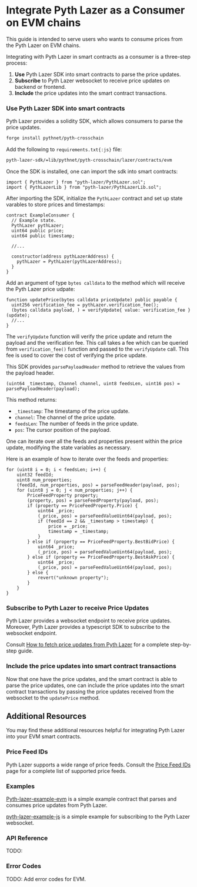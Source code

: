 
# Integrate Pyth Lazer as a Consumer on EVM chains

This guide is intended to serve users who wants to consume prices from the Pyth Lazer on EVM chains.

Integrating with Pyth Lazer in smart contracts as a consumer is a three-step process:

1. **Use** Pyth Lazer SDK into smart contracts to parse the price updates.
2. **Subscribe** to Pyth Lazer websocket to receive price updates on backend or frontend.
3. **Include** the price updates into the smart contract transactions.

<Steps>

### Use Pyth Lazer SDK into smart contracts

Pyth Lazer provides a solidity SDK, which allows consumers to parse the price updates.

```bash copy
forge install pythnet/pyth-crosschain
```

Add the following to `requirements.txt{:js}` file:

```bash copy
pyth-lazer-sdk/=lib/pythnet/pyth-crosschain/lazer/contracts/evm
```

Once the SDK is installed, one can import the sdk into smart contracts:

```solidity copy
import { PythLazer } from "pyth-lazer/PythLazer.sol";
import { PythLazerLib } from "pyth-lazer/PythLazerLib.sol";

```

After importing the SDK, initialize the `PythLazer` contract and set up state varables to store prices and timestamps:

```solidity copy
contract ExampleConsumer {
  // Example state.
  PythLazer pythLazer;
  uint64 public price;
  uint64 public timestamp;

  //...

  constructor(address pythLazerAddress) {
    pythLazer = PythLazer(pythLazerAddress);
  }
}

```

Add an argument of type `bytes calldata` to the method which will receive the Pyth Lazer price udpate:

```solidity copy
function updatePrice(bytes calldata priceUpdate) public payable {
  uint256 verification_fee = pythLazer.verification_fee();
  (bytes calldata payload, ) = verifyUpdate{ value: verification_fee }(update);
  //...
}

```

The `verifyUpdate` function will verify the price update and return the payload and the verification fee. This call takes a fee which can be queried from `verification_fee()` function and passed to the `verifyUpdate` call. This fee is used to cover the cost of verifying the price update.

This SDK provides `parsePayloadHeader` method to retrieve the values from the payload header.

```solidity copy
(uint64 _timestamp, Channel channel, uint8 feedsLen, uint16 pos) = parsePayloadHeader(payload);
```

This method returns:

- `_timestamp`: The timestamp of the price update.
- `channel`: The channel of the price update.
- `feedsLen`: The number of feeds in the price update.
- `pos`: The cursor position of the payload.

One can iterate over all the feeds and properties present within the price update, modifying the state variables as necessary.

Here is an example of how to iterate over the feeds and properties:

```solidity copy
for (uint8 i = 0; i < feedsLen; i++) {
    uint32 feedId;
    uint8 num_properties;
    (feedId, num_properties, pos) = parseFeedHeader(payload, pos);
    for (uint8 j = 0; j < num_properties; j++) {
        PriceFeedProperty property;
        (property, pos) = parseFeedProperty(payload, pos);
        if (property == PriceFeedProperty.Price) {
            uint64 _price;
            (_price, pos) = parseFeedValueUint64(payload, pos);
            if (feedId == 2 && _timestamp > timestamp) {
                price = _price;
                timestamp = _timestamp;
            }
        } else if (property == PriceFeedProperty.BestBidPrice) {
            uint64 _price;
            (_price, pos) = parseFeedValueUint64(payload, pos);
        } else if (property == PriceFeedProperty.BestAskPrice) {
            uint64 _price;
            (_price, pos) = parseFeedValueUint64(payload, pos);
        } else {
            revert("unknown property");
        }
    }
}
```

### Subscribe to Pyth Lazer to receive Price Updates

Pyth Lazer provides a websocket endpoint to receive price updates. Moreover, Pyth Lazer provides a typescript SDK to subscribe to the websocket endpoint.

Consult [How to fetch price updates from Pyth Lazer](../fetch-price-updates.mdx) for a complete step-by-step guide.

### Include the price updates into smart contract transactions

Now that one have the price updates, and the smart contract is able to parse the price updates, one can include the price updates into the smart contract transactions by passing the price updates received from the websocket to the `updatePrice` method.

</Steps>

## Additional Resources

You may find these additional resources helpful for integrating Pyth Lazer into your EVM smart contracts.

### Price Feed IDs

Pyth Lazer supports a wide range of price feeds. Consult the [Price Feed IDs](../price-feeds.mdx) page for a complete list of supported price feeds.

### Examples

[Pyth-lazer-example-evm](https://github.com/pyth-network/pyth-examples/tree/main/lazer/evm) is a simple example contract that parses and consumes price updates from Pyth Lazer.

[pyth-lazer-example-js](https://github.com/pyth-network/pyth-examples/tree/main/lazer/js) is a simple example for subscribing to the Pyth Lazer websocket.

### API Reference

TODO:

### Error Codes

TODO: Add error codes for EVM.
